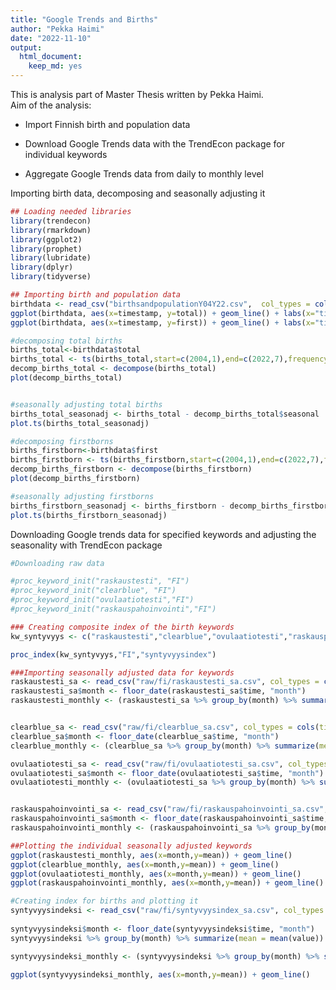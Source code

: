 ```yaml
---
title: "Google Trends and Births"
author: "Pekka Haimi"
date: "2022-11-10"
output: 
  html_document: 
    keep_md: yes
---
```

This is analysis part of Master Thesis written by Pekka Haimi.  
Aim of the analysis:

* Import Finnish birth and population data

+ Download Google Trends data with the TrendEcon package for individual keywords

+ Aggregate Google Trends data from daily to monthly level
 

Importing birth data, decomposing and seasonally adjusting it
```r


## Loading needed libraries
library(trendecon)
library(rmarkdown)
library(ggplot2)
library(prophet)
library(lubridate)
library(dplyr)
library(tidyverse)

## Importing birth and population data
birthdata <- read_csv("birthsandpopulationY04Y22.csv",  col_types = cols(timestamp = col_date(format = "%Y-%m-%d")))
ggplot(birthdata, aes(x=timestamp, y=total)) + geom_line() + labs(x="time", y="Number of births", title="Total number of births monthly") 
ggplot(birthdata, aes(x=timestamp, y=first)) + geom_line() + labs(x="time", y="Number of births", title="Number of firstborns monthly") 

#decomposing total births
births_total<-birthdata$total
births_total <- ts(births_total,start=c(2004,1),end=c(2022,7),frequency=12)
decomp_births_total <- decompose(births_total)
plot(decomp_births_total)


#seasonally adjusting total births
births_total_seasonadj <- births_total - decomp_births_total$seasonal
plot.ts(births_total_seasonadj)

#decomposing firstborns
births_firstborn<-birthdata$first
births_firstborn <- ts(births_firstborn,start=c(2004,1),end=c(2022,7),frequency=12)
decomp_births_firstborn <- decompose(births_firstborn)
plot(decomp_births_firstborn)

#seasonally adjusting firstborns
births_firstborn_seasonadj <- births_firstborn - decomp_births_firstborn$seasonal
plot.ts(births_firstborn_seasonadj)

```

Downloading Google trends data for specified keywords and adjusting the seasonality with TrendEcon package

```r




#Downloading raw data

#proc_keyword_init("raskaustesti", "FI")
#proc_keyword_init("clearblue", "FI")
#proc_keyword_init("ovulaatiotesti","FI")
#proc_keyword_init("raskauspahoinvointi","FI")

### Creating composite index of the birth keywords
kw_syntyvyys <- c("raskaustesti","clearblue","ovulaatiotesti","raskauspahoinvointi")

proc_index(kw_syntyvyys,"FI","syntyvyysindex")

###Importing seasonally adjusted data for keywords
raskaustesti_sa <- read_csv("raw/fi/raskaustesti_sa.csv", col_types = cols(time = col_date(format = "%Y-%m-%d")))
raskaustesti_sa$month <- floor_date(raskaustesti_sa$time, "month")
raskaustesti_monthly <- (raskaustesti_sa %>% group_by(month) %>% summarize(mean = mean(value)))


clearblue_sa <- read_csv("raw/fi/clearblue_sa.csv", col_types = cols(time=col_date(format = "%Y-%m-%d")))
clearblue_sa$month <- floor_date(clearblue_sa$time, "month")
clearblue_monthly <- (clearblue_sa %>% group_by(month) %>% summarize(mean = mean(value)))

ovulaatiotesti_sa <- read_csv("raw/fi/ovulaatiotesti_sa.csv", col_types = cols(time=col_date(format = "%Y-%m-%d")))
ovulaatiotesti_sa$month <- floor_date(ovulaatiotesti_sa$time, "month")
ovulaatiotesti_monthly <- (ovulaatiotesti_sa %>% group_by(month) %>% summarize(mean = mean(value)))


raskauspahoinvointi_sa <- read_csv("raw/fi/raskauspahoinvointi_sa.csv", col_types = cols(time=col_date(format = "%Y-%m-%d")))
raskauspahoinvointi_sa$month <- floor_date(raskauspahoinvointi_sa$time, "month")
raskauspahoinvointi_monthly <- (raskauspahoinvointi_sa %>% group_by(month) %>% summarize(mean = mean(value)))

##Plotting the individual seasonally adjusted keywords
ggplot(raskaustesti_monthly, aes(x=month,y=mean)) + geom_line()
ggplot(clearblue_monthly, aes(x=month,y=mean)) + geom_line()
ggplot(ovulaatiotesti_monthly, aes(x=month,y=mean)) + geom_line()
ggplot(raskauspahoinvointi_monthly, aes(x=month,y=mean)) + geom_line()

#Creating index for births and plotting it
syntyvyysindeksi <- read_csv("raw/fi/syntyvyysindex_sa.csv", col_types = cols(time = col_date(format = "%Y-%m-%d"), 
                                                                              value = col_number()))
syntyvyysindeksi$month <- floor_date(syntyvyysindeksi$time, "month")
syntyvyysindeksi %>% group_by(month) %>% summarize(mean = mean(value))

syntyvyysindeksi_monthly <- (syntyvyysindeksi %>% group_by(month) %>% summarize(mean = mean(value)))

ggplot(syntyvyysindeksi_monthly, aes(x=month,y=mean)) + geom_line()

```

